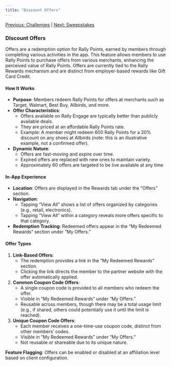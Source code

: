 ```yaml
---
title: "Discount Offers"
---
```


[Previous: Challenges](/rally-engage/challenges) | [Next: Sweepstakes](/rally-engage/sweepstakes)

### **DIscount Offers**

Offers are a redemption option for Rally Points, earned by members through completing various activities in the app. This feature allows members to use Rally Points to purchase offers from various merchants, enhancing the perceived value of Rally Points. Offers are currently tied to the Rally Rewards mechanism and are distinct from employer-based rewards like Gift Card Credit.

#### **How It Works**

- **Purpose**: Members redeem Rally Points for offers at merchants such as Target, Walmart, Best Buy, Allbirds, and more.
- **Offer Characteristics**:
  - Offers available on Rally Engage are typically better than publicly available deals.
  - They are priced at an affordable Rally Points rate.
  - Example: A member might redeem 600 Rally Points for a 20% discount on any shoes at Allbirds (note: this is an illustrative example, not a confirmed offer).
- **Dynamic Nature**:
  - Offers are fast-moving and expire over time.
  - Expired offers are replaced with new ones to maintain variety.
  - Approximately 60 offers are targeted to be live available at any time

#### **In-App Experience**

- **Location**: Offers are displayed in the Rewards tab under the “Offers” section.
- **Navigation**:
  - Tapping “View All” shows a list of offers organized by categories (e.g., retail, electronics).
  - Tapping “View All” within a category reveals more offers specific to that category.
- **Redemption Tracking**: Redeemed offers appear in the “My Redeemed Rewards” section under “My Offers.”

#### **Offer Types**

1. **Link-Based Offers**:
   - The redemption provides a link in the “My Redeemed Rewards” section.
   - Clicking the link directs the member to the partner website with the offer automatically applied.
2. **Common Coupon Code Offers**:
   - A single coupon code is provided to all members who redeem the offer.
   - Visible in “My Redeemed Rewards” under “My Offers.”
   - Reusable across members, though there may be a total usage limit (e.g., if shared, others could potentially use it until the limit is reached).
3. **Unique Coupon Code Offers**:
   - Each member receives a one-time-use coupon code, distinct from other members’ codes.
   - Visible in “My Redeemed Rewards” under “My Offers.”
   - Not reusable or shareable due to its unique nature.

**Feature Flagging**: Offers can be enabled or disabled at an affiliation level based on client configuration.
